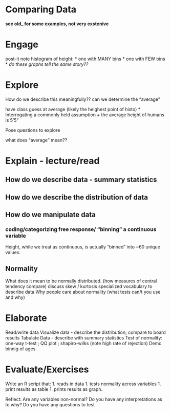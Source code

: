 
# Comparing Data

**see old_ for some examples, not very exstenive**

# Engage

post-it note histogram of height:
  * one with MANY bins
  * one with FEW bins
  * *do these graphs tell the same story??*



# Explore

How do we describe this meaningfully??
can we determine the "average"



have class guess at average (likely the heighest point of histo)
  * Interrogating a commonly held assumption
    + the average height of humans is 5'5"


Pose questions to explore

what does "average" mean??



# Explain - lecture/read

## How do we describe data - summary statistics
## How do we describe the distribution of data 
## How do we manipulate data 
### coding/categorizing free response/ “binning” a continuous variable

Height, while we treat as continuous, is actually "binned" into ~60 unique values.

## Normality

What does it mean to be normally distributed. (how measures of central tendency compare)
discuss skew / kurtosis
specialized vocabulary to describe data
Why people care about normality (what tests can/t you use and why)


# Elaborate

Read/write data
Visualize data - describe the distribution; compare to board results
Tabulate Data - describe with summary statistics 
Test of normality: one-way t-test ; QQ plot ; shapiro-wilks (note high rate of rejection)
Demo binnig of ages



# Evaluate/Exercises

Write an R script that: 
1. reads in data
1. tests normality across variables
1. print results as table
1. prints results as graph.

Reflect: Are any variables non-normal? Do you have any interpretations as to why?
Do you have any questions to test
